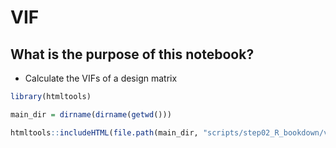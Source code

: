 # VIF {#vif}

## What is the purpose of this notebook? {.unlisted .unnumbered}

- Calculate the VIFs of a design matrix

```r
library(htmltools)
```

```r
main_dir = dirname(dirname(getwd()))

htmltools::includeHTML(file.path(main_dir, "scripts/step02_R_bookdown/vif.html"))
```
